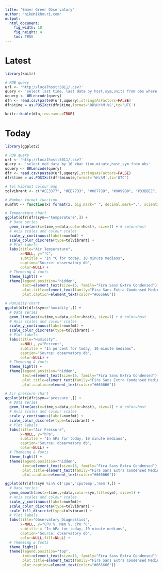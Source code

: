 ```yaml
---
title: "Emmer Green Observatory"
author: "nik@nikhouri.com"
output:
  html_document:
    fig_width: 10
    fig_height: 4
    toc: TRUE
---
```


# Latest
```r
library(knitr)

# RDB query
url <- 'http://localhost:5011/.csv?'
query <- 'select last time, last data by host,sym,units from obs where host=`garden'
uquery <- URLencode(query)
dfn <- read.csv(paste0(url,uquery),stringsAsFactors=FALSE)
dfn$time = as.POSIXct(dfn$time,format='0D%H:%M:%S',tz='UTC')

knitr::kable(dfn,row.names=TRUE)
```

# Today

```r
library(ggplot2)

# RDB query
url <- 'http://localhost:5011/.csv?'
query <- 'select med data by 10 xbar time.minute,host,sym from obs'
uquery <- URLencode(query)
dfr <- read.csv(paste0(url,uquery),stringsAsFactors=FALSE)
dfr$time = as.POSIXct(dfr$minute,format='%H:%M',tz='UTC')

# Tol Vibrant colour map
tolvibrant <- c("#EE3377", "#EE7733", "#0077BB", "#009988", "#33BBEE", "#CC3311", "#BBBBBB")

# Number format function
numfmt <- function(x) format(x, big.mark=" ", decimal.mark=".", scientific=FALSE)

# Temperature chart
ggplot(dfr[dfr$sym=='temperature',]) +
  # Data series
  geom_line(aes(x=time,y=data,color=host), size=1) + # color=host
  # Axis scales and colour scales
  scale_y_continuous(label=numfmt) +
  scale_color_discrete(type=tolvibrant) +
  # Plot labels
  labs(title="Air Temperature",
       x=NULL, y="°C",
       subtitle = "In °C for today, 10 minute medians",
       caption="Source: observatory db",
       color=NULL) +
  # Themeing & fonts
  theme_light() +
  theme(legend.position="hidden",
        text=element_text(size=15, family="Fira Sans Extra Condensed"),
        plot.title=element_text(family="Fira Sans Extra Condensed Medium"),
        plot.caption=element_text(color="#666666"))

# Humidity chart
ggplot(dfr[dfr$sym=='humidity',]) +
  # Data series
  geom_line(aes(x=time,y=data,color=host), size=1) + # color=host
  # Axis scales and colour scales
  scale_y_continuous(label=numfmt) +
  scale_color_discrete(type=tolvibrant) +
  # Plot labels
  labs(title="Humidity",
       x=NULL, y="Percent",
       subtitle = "In percent for today, 10 minute medians",
       caption="Source: observatory db",
       color=NULL) +
  # Themeing & fonts
  theme_light() +
  theme(legend.position="hidden",
        text=element_text(size=15, family="Fira Sans Extra Condensed"),
        plot.title=element_text(family="Fira Sans Extra Condensed Medium"),
        plot.caption=element_text(color="#666666"))

# Air pressure chart
ggplot(dfr[dfr$sym=='pressure',]) +
  # Data series
  geom_line(aes(x=time,y=data,color=host), size=1) + # color=host
  # Axis scales and colour scales
  scale_y_continuous(label=numfmt) +
  scale_color_discrete(type=tolvibrant) +
  # Plot labels
  labs(title="Air Pressure",
       x=NULL, y="hPa",
       subtitle = "In hPa for today, 10 minute medians",
       caption="Source: observatory db",
       color=NULL) +
  # Themeing & fonts
  theme_light() +
  theme(legend.position="hidden",
        text=element_text(size=15, family="Fira Sans Extra Condensed"),
        plot.title=element_text(family="Fira Sans Extra Condensed Medium"),
        plot.caption=element_text(color="#666666"))
```

```r
ggplot(dfr[dfr$sym %in% c('cpu','cputemp','mem'),]) +
  # Data series
  geom_smooth(aes(x=time,y=data,color=sym,fill=sym), size=1) +
  # Axis scales and colour scales
  scale_y_continuous(label=numfmt)+
  scale_color_discrete(type=tolvibrant) +
  scale_fill_discrete(type=tolvibrant) +
  # Plot labels
  labs(title="Observatory Diagnostics",
       x=NULL, y="CPU %, Mem %, CPU °C",
       subtitle = "In hPa for today, 10 minute medians",
       caption="Source: observatory db",
       color=NULL,fill=NULL) +
  # Themeing & fonts
  theme_light() +
  theme(legend.position="top",
        text=element_text(size=15, family="Fira Sans Extra Condensed"),
        plot.title=element_text(family="Fira Sans Extra Condensed Medium"),
        plot.caption=element_text(color="#666666"))
```